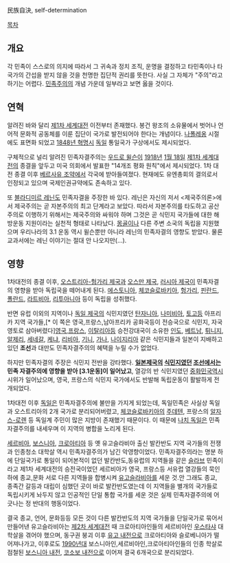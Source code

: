 民族自決, self-determination

[[목차]]

== 개요 ==
각 민족이 스스로의 의지에 따라서 그 귀속과 정치 조직, 운명을 결정하고 타민족이나 타국가의 간섭을 받지 않을 것을 천명한 집단적 권리를 뜻한다. 사실 그 자체가 "주의"라고 하기는 어렵다. [[민족주의]]의 개념 가운데 일부라고 보면 옳을 것이다. 

== 연혁 ==
알려진 바와 달리 [[제1차 세계대전]] 이전부터 존재했다. 봉건 왕조의 소유물에서 벗어나 언어적 문화적 공동체를 이룬 집단이 국가로 발전되어야 한다는 개념이다. [[나폴레옹]] 시절에도 표면화 되었고 [[1848년 혁명]]시 [[독일]] 통일국가 구상에서도 제시되었다. 

구체적으로 널리 알려진 민족자결주의는 [[우드로 윌슨]]이 [[1918년]] [[1월 18일]] [[제1차 세계대전]]의 종결을 앞두고 미국 의회에서 발표한 "14개조 평화 원칙"에서 제시되었다. 1차 대전 종결 이후 [[베르사유 조약]]에서 각국에 받아들여졌다. 현재에도 유엔총회의 결의로서 인정되고 있으며 국제인권규약에도 존속하고 있다.

또 [[블라디미르 레닌]]도 민족자결을 주장한 바 있다. 레닌은 자신의 저서 <제국주의론>에서 제국주의는 곧 자본주의의 최고 단계라고 보았다. 따라서 자본주의를 타도하고 공산주의로 이행하기 위해서는 제국주의와 싸워야 하며 그것은 곧 식민지 국가들에 대한 해방운동 지원이라는 실천적 형태로 나타났다. [[몽골]]이나 다른 주변 소국의 독립을 지원했으며 우리나라의 3.1 운동 역시 윌슨뿐만 아니라 레닌의 민족자결의 영향도 받았다. 물론 교과서에는 레닌 이야기는 절대 안 나오지만(...).

== 영향 ==
1차대전의 종결 이후, [[오스트리아-헝가리 제국]]과 [[오스만 제국]], [[러시아 제국]]이 민족자결의 영향을 받아 독립국을 떼어내게 된다. [[에스토니아]], [[체코슬로바키아]], [[헝가리]], [[핀란드]], [[폴란드]], [[라트비아]], [[리투아니아]] 등이 독립을 성취했다.

반면 유럽 이외의 지역이나 [[독일 제국]]의 식민지였던 [[탄자니아]], [[나미비아]], [[토고]]등 아프리카 지역 국가들,[* 이 쪽은 영국,프랑스,남아프리카 공화국등이 전승국으로 식민지, 자국영토로 삼아버렸다][[영국]],[[프랑스]], [[이탈리아]]등 승전강대국이 소유한 [[인도]], [[베트남]], [[튀니지]], [[알제리]], [[세네갈]], [[케냐]], [[리비아]], [[기니]], [[가나]], [[나이지리아]] 같은 식민지들과 일본이 지배하고 있던 '''조선'''과 대만도 민족자결주의의 혜택을 누릴 수가 없었다.
 
하지만 민족자결의 주장은 식민지 전반을 강타했다. '''[[일본제국]]의 [[식민지]]였던 [[조선]]에서는 민족 자결주의에 영향을 받아 [3.1운동]이 일어났고''', 열강의 반 식민지였던 [[중화민국]]역시 시위가 일어났으며, 영국, 프랑스의 식민지 국가에서도 반발해 독립운동이 활발하게 전개되었다.

1차대전 이후 [[독일]]은 민족자결주의에 불만을 가지게 되었는데, 독일민족은 사실상 독일과 오스트리아의 2개 국가로 분리되어버렸고, [[체코슬로바키아]]의 [[주데텐]], 프랑스의 [[알자스-로렌]] 등 독일계 주민이 많은 지방이 존재했기 때문이다. 이 때문에 [[나치 독일]]은 민족자결주의를 내세우며 이 지역의 병합을 노리게 된다.

[[세르비아]], [[보스니아]], [[크로아티아]] 등 옛 유고슬라비아 출신 발칸반도 지역 국가들의 전쟁과 인종청소 대학살 역시 민족자결주의가 남긴 악영향이었다. 민족자결주의라는 명분 하에 단일국가로 통일이 되어본적이 없던 발칸반도,동유럽의 지역들을 같은 [[슬라브]] 민족이라고 제1차 세계대전의 승전국이었던 세르비아가 영국, 프랑스등 서유럽 열강들의 묵인하에 종교,문화 서로 다른 지역들을 합병시켜 [[유고슬라비아]]를 세운 것.안 그래도 종교, 종족간 갈등과 대립이 심했던 곳이 바로 발칸반도였는데 이 지역들을 별개의 국가들로 독립시키게 놔두지 않고 인공적인 단일 통합 국가를 세운 것은 실제 민족자결주의에 어긋나는 정 반대의 행동이었다. 

결국 종교, 언어, 문화등등 모든 것이 다른 발칸반도의 지역 국가들을 단일국가로 묶어서 만들어낸 유고슬라비아는 [[제2차 세계대전]] 때 크로아티아인들의 세르비아인 [[우스타샤]] 대학살을 겪어야 했으며, 동구권 붕괴 이후 [[유고 내전]]으로 크로아티아와 슬로베니아가 떨어져나가고, 이후로도 [[1990년대]] 보스니아인,세르비아인,크로아티아인들의 인종 학살로 점철된 [[보스니아 내전]], [[코소보 내전]]으로 이어져 결국 6개국으로 분리되었다. 
